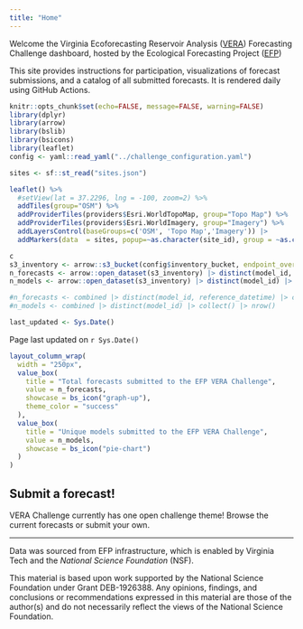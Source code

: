 ```yaml
---
title: "Home"
---
```


Welcome the Virginia Ecoforecasting Reservoir Analysis ([VERA](http://ltreb-reservoirs.org/)) Forecasting Challenge dashboard, hosted by the Ecological Forecasting Project ([EFP](https://www.ecoforecastprojectvt.org/))

This site provides instructions for participation, visualizations of forecast submissions, and a catalog of all submitted forecasts. It is rendered daily using GitHub Actions.

```r
knitr::opts_chunk$set(echo=FALSE, message=FALSE, warning=FALSE)
library(dplyr)
library(arrow)
library(bslib)
library(bsicons)
library(leaflet)
config <- yaml::read_yaml("../challenge_configuration.yaml")
```

```r
sites <- sf::st_read("sites.json")

leaflet() %>%
  #setView(lat = 37.2296, lng = -100, zoom=2) %>%
  addTiles(group="OSM") %>%
  addProviderTiles(providers$Esri.WorldTopoMap, group="Topo Map") %>%
  addProviderTiles(providers$Esri.WorldImagery, group="Imagery") %>%
  addLayersControl(baseGroups=c('OSM', 'Topo Map','Imagery')) |> 
  addMarkers(data  = sites, popup=~as.character(site_id), group = ~as.character(Partner), clusterOptions = markerClusterOptions())
```

```r
c
s3_inventory <- arrow::s3_bucket(config$inventory_bucket, endpoint_override = config$endpoint, anonymous = TRUE)
n_forecasts <- arrow::open_dataset(s3_inventory) |> distinct(model_id, reference_date) |> collect() |> nrow()
n_models <- arrow::open_dataset(s3_inventory) |> distinct(model_id) |> collect() |> nrow()

#n_forecasts <- combined |> distinct(model_id, reference_datetime) |> collect() |> nrow()
#n_models <- combined |> distinct(model_id) |> collect() |> nrow()

last_updated <- Sys.Date()

```

Page last updated on `r Sys.Date()`

```r

layout_column_wrap(
  width = "250px",
  value_box(
    title = "Total forecasts submitted to the EFP VERA Challenge", 
    value = n_forecasts,
    showcase = bs_icon("graph-up"),
    theme_color = "success" 
  ),
  value_box(
    title = "Unique models submitted to the EFP VERA Challenge", 
    value = n_models,
    showcase = bs_icon("pie-chart")
  )
)

```

## Submit a forecast!

VERA Challenge currently has one open challenge theme! Browse the current forecasts or submit your own.

------------------------------------------------------------------------

Data was sourced from EFP infrastructure, which is enabled by Virginia Tech and the *National Science Foundation* (NSF).

This material is based upon work supported by the National Science Foundation under Grant DEB-1926388. Any opinions, findings, and conclusions or recommendations expressed in this material are those of the author(s) and do not necessarily reflect the views of the National Science Foundation.

